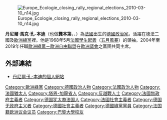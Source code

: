 {{expand english|time=2021-01-01}}
{{noteTA
|1=zh-hans:孔;zh-tw:龔;
|2=zh-hans:本迪;zh-tw:本第;
}}
[[File:Europe_Ecologie_closing_rally_regional_elections_2010-03-10_n14.jpg|thumb]]

'''丹尼爾·馬克·孔-本迪'''（也做'''龔本第'''，{{lang-fr|Daniel Marc Cohn-Bendit}}、{{bd|1945年|4月4日|||}}）為[[法國|法國]]出生的[[德國|德國]][[政治家|政治家]]。活躍在德法二國及[[歐洲綠黨|歐洲綠黨]]裡。他是1968年5月[[五月風暴|法國學生起義]]（[[五月風暴|五月風暴]]）的領袖。2004年至2019年任職[[歐洲綠黨－歐洲自由聯盟|歐洲綠黨－歐洲自由聯盟]]在[[歐洲議會|歐洲議會]]之黨團共同主席。

==外部連結==
* [http://www.cohn-bendit.de/ 丹尼爾·孔-本迪的個人網站] {{Wayback|url=http://www.cohn-bendit.de/ |date=20110718214439 }}

{{commonscat|Daniel Cohn-Bendit}}
{{wikiquotelang|en|Daniel Cohn-Bendit}}

{{normdaten}}
{{DEFAULTSORT:Cohn-Bendit, Daniel}}
[[Category:歐洲綠黨|Category:歐洲綠黨]]
[[Category:德國政治人物|Category:德國政治人物]]
[[Category:法國政治人物|Category:法國政治人物]]
[[Category:法國猶太人|Category:法國猶太人]]
[[Category:塔恩-加龍省人|Category:塔恩-加龍省人]]
[[Category:反越戰人士|Category:反越戰人士]]
[[Category:法國無政府主義者|Category:法國無政府主義者]]
[[Category:德国犹太裔法国人|Category:德国犹太裔法国人]]
[[Category:法國社會主義者|Category:法國社會主義者]]
[[Category:德国无政府主义者|Category:德国无政府主义者]]
[[Category:德國社會主義者|Category:德國社會主義者]]
[[Category:德國綠黨黨員|Category:德國綠黨黨員]]
[[Category:法国籍欧洲议会议员|Category:法国籍欧洲议会议员]]
[[Category:巴黎大學校友|Category:巴黎大學校友]]
{{france-poli-bio-stub}}